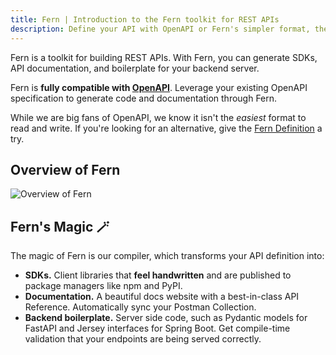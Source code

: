 ```yaml
---
title: Fern | Introduction to the Fern toolkit for REST APIs
description: Define your API with OpenAPI or Fern's simpler format, then generate SDKs, server boilerplate, and a documentation website with an API Reference.
---
```


Fern is a toolkit for building REST APIs. With Fern, you can generate SDKs, API documentation, and boilerplate for your backend server.

Fern is **fully compatible with [OpenAPI](https://www.openapis.org/)**. Leverage your existing OpenAPI
specification to generate code and documentation through Fern.

While we are big fans of OpenAPI, we know it isn't the _easiest_ format to read and write. If you're looking for an alternative, give the [Fern Definition](/overview/define-your-api/ferndef/overview) a try.

## Overview of Fern

![Overview of Fern](https://fern-image-hosting.s3.amazonaws.com/Fern+Overview.png)

## Fern's Magic 🪄

The magic of Fern is our compiler, which transforms your API definition into:

- **SDKs.** Client libraries that **feel handwritten** and are published to package managers like npm and PyPI.
- **Documentation.** A beautiful docs website with a best-in-class API Reference. Automatically sync your Postman Collection.
- **Backend boilerplate.** Server side code, such as Pydantic models for FastAPI and Jersey interfaces for Spring Boot. Get compile-time validation that your endpoints are being served correctly.
